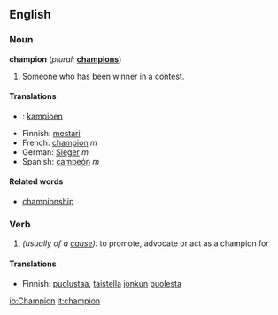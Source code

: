 ==English==

===Noun===
'''champion'''  (''plural:'' '''[[champions]]''')
#Someone who has been winner in a contest.

====Translations====
*{{nl}}: [[kampioen]]
*Finnish: [[mestari]]
*French: [[champion]] ''m''
*German: [[Sieger]] ''m''
*Spanish: [[campeón]] ''m''

====Related words====
*[[championship]]

===Verb===
{{en-infl-reg-consonant|champion||}}
# ''(usually of a [[cause]]):'' to promote, advocate or act as a champion for

====Translations====
*Finnish: [[puolustaa]], [[taistella]] [[joku|jonkun]] [[puolesta]]

[[io:Champion]]
[[it:champion]]